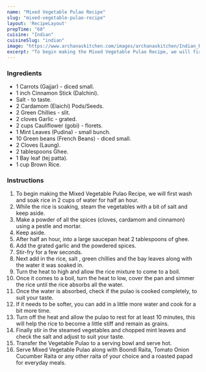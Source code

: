 ---
name: "Mixed Vegetable Pulao Recipe"
slug: "mixed-vegetable-pulao-recipe"
layout: 'RecipeLayout'
prepTime: "60"
cuisine: "Indian"
cuisineSlug: "indian"
image: "https://www.archanaskitchen.com/images/archanaskitchen/Indian_Rice/Mixed_Vegetable_Pulav_Recipe-3.jpg"
excerpt: "To begin making the Mixed Vegetable Pulao Recipe, we will first wash and soak rice in 2 cups of water for half an hour"
---

### Ingredients

- 1 Carrots (Gajjar) - diced small.
- 1 inch Cinnamon Stick (Dalchini).
- Salt - to taste.
- 2 Cardamom (Elaichi) Pods/Seeds.
- 2 Green Chillies - slit.
- 2 cloves Garlic - grated.
- 2 cups Cauliflower (gobi) - florets.
- 1 Mint Leaves (Pudina) - small bunch.
- 10 Green beans (French Beans) - diced small.
- 2 Cloves (Laung).
- 2 tablespoons Ghee.
- 1 Bay leaf (tej patta).
- 1 cup Brown Rice.

### Instructions

1. To begin making the Mixed Vegetable Pulao Recipe, we will first wash and soak rice in 2 cups of water for half an hour.
1. While the rice is soaking, steam the vegetables with a bit of salt and keep aside.
1. Make a powder of all the spices (cloves, cardamom and cinnamon) using a pestle and mortar.
1. Keep aside.
1. After half an hour, into a large saucepan heat 2 tablespoons of ghee.
1. Add the grated garlic and the powdered spices.
1. Stir-fry for a few seconds.
1. Next add in the rice, salt , green chillies and the bay leaves along with the water it was soaked in.
1. Turn the heat to high and allow the rice mixture to come to a boil.
1. Once it comes to a boil, turn the heat to low, cover the pan and simmer the rice until the rice absorbs all the water.
1. Once the water is absorbed, check if the pulao is cooked completely, to suit your taste.
1. If it needs to be softer, you can add in a little more water and cook for a bit more time.
1. Turn off the heat and allow the pulao to rest for at least 10 minutes, this will help the rice to become a little stiff and remain as grains.
1. Finally stir in the steamed vegetables and chopped mint leaves and check the salt and adjust to suit your taste.
1. Transfer the Vegetable Pulao to a serving bowl and serve hot.
1. Serve Mixed Vegetable Pulao along with Boondi Raita, Tomato Onion Cucumber Raita or any other raita of your choice and a roasted papad for everyday meals.
